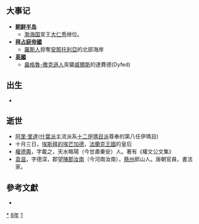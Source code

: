 {{yearTOC|818|唐'''[[元和_(唐憲宗)|元和]]十三年'''；南诏'''[[全义|全义]]三年'''；吐蕃'''[[彝泰|彝泰]]四年'''；日本'''[[弘仁|弘仁]]九年'''；渤海国'''[[太始_(大明忠)|太始]]元年'''}}

== 大事记 ==
*'''[[朝鲜半岛|朝鲜半岛]]'''
**[[渤海国|渤海国]]宣王[[大仁秀|大仁秀]]继位。
*'''[[拜占庭帝國|拜占庭帝國]]'''
**[[羅斯人|羅斯人]]掠奪[[安那托利亞|安那托利亞]]的北部海岸
*'''[[英國|英國]]'''
**[[盎格魯-撒克遜人|盎格魯-撒克遜人]]突襲[[威爾斯|威爾斯]]的達費德(Dyfed)

== 出生 ==
*

== 逝世 ==
*[[阿里·里達|阿里·里達]]([[什葉派|什葉派]]主流派系[[十二伊瑪目派|十二伊瑪目派]]尊奉的第八任伊瑪目)
*十月三日，[[埃斯拜的埃芒加德|埃斯拜的埃芒加德]]，[[法蘭克王國|法蘭克王國]]的皇后
*[[權德輿|權德輿]]，字載之，天水略陽（今甘肅秦安）人。著有《權文公文集》
*[[袁滋|袁滋]]，字德深，郡望[[陳郡|陳郡]][[汝南|汝南]]（今河南汝南），[[蔡州|蔡州]]郎山人。唐朝官員，書法家。


[[Category:818年|*]]
[[Category:810年代|8年]]
[[Category:9世纪各年|1]]
==參考文獻==
{{Wikisource year mention}}
*